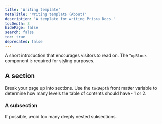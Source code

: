 ```yaml
---
title: 'Writing template'
metaTitle: 'Writing template (About)'
description: 'A template for writing Prisma Docs.'
tocDepth: 3
hidePage: false
search: false
toc: true
deprecated: false
---
```

<head>
    <title>{frontMatter.metaTitle}</title>
</head>

<TopBlock>

A short introduction that encourages visitors to read on. The `TopBlock` component is required for styling purposes.

</TopBlock>

## A section

Break your page up into sections. Use the `tocDepth` front matter variable to determine how many levels the table of contents should have - 1 or 2.

### A subsection

If possible, avoid too many deeply nested subsections.
